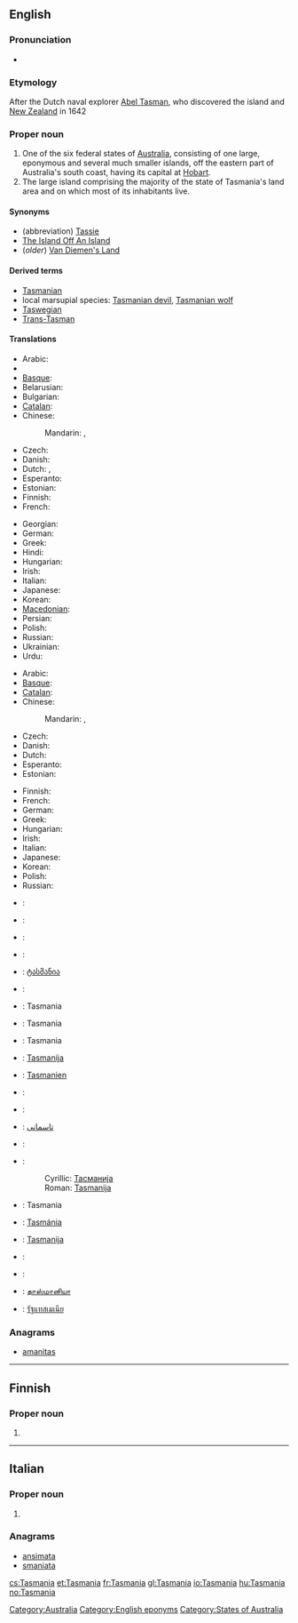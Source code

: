 ==English==
{{wikipedia|Tasmania}}

===Pronunciation===
* {{rhymes|eɪniə}}

===Etymology===
After the Dutch naval explorer [[w:Abel Tasman|Abel Tasman]], who discovered the island and [[New Zealand]] in 1642

===Proper noun===
{{en-proper noun}}

# One of the six federal states of [[Australia]], consisting of one large, eponymous and several much smaller islands, off the eastern part of Australia's south coast, having its capital at [[Hobart]].
# The large island comprising the majority of the state of Tasmania's land area and on which most of its inhabitants live.

====Synonyms====
* (abbreviation) [[Tassie]] {{italbrac|colloquial}}
* [[The Island Off An Island]] {{italbrac|colloquial}}
* (''older'') [[Van Diemen's Land]]

====Derived terms====
* [[Tasmanian]]
* local marsupial species: [[Tasmanian devil]], [[Tasmanian wolf]]
* [[Taswegian]] {{italbrac|colloquial}}
* [[Trans-Tasman]] {{italbrac|colloquial}}

====Translations====
{{trans-top|Australian state}}
* Arabic: {{t|ar|تاسمانيا|f|tr=tasmaaniya}}
* {{trreq|Armenian}}
* [[Basque]]: {{t-|eu|Tasmania|xs=Basque}}
* Belarusian: {{t|be|Тасманія|f|tr=Tasmánija|sc=Cyrl}}
* Bulgarian: {{t|bg|Тасмания|f|tr=Tasmánija|sc=Cyrl}}
* [[Catalan]]: {{t-|ca|Tasmània|f}}
* Chinese:
*: Mandarin: {{t-|cmn|塔斯馬尼亞|sc=Hani}}, {{t-|cmn|塔斯马尼亚|tr=Tǎsīmǎníyà|sc=Hani}}
* Czech: {{t-|cs|Tasmánie|f}}
* Danish: {{t-|da|Tasmanien}}
* Dutch: {{t+|nl|Tasmanië}}, {{t-|nl|Tasmania}}
* Esperanto: {{t-|eo|Tasmanio|xs=Esperanto}}
* Estonian: {{t-|et|Tasmaania}}
* Finnish: {{t-|fi|Tasmania}}
* French: {{t+|fr|Tasmanie}}
{{trans-mid}}
* Georgian: {{t|ka|ტასმანია|tr=tasmania|sc=Geor}}
* German: {{t|de|Tasmanien|n}}
* Greek: {{t-|el|Τασμανία|f|tr=Tasmanía}}
* Hindi: {{t|hi|तस्मानिया|m|tr=tasmāniyā|sc=Deva}}
* Hungarian: {{t+|hu|Tasmania}}
* Irish: {{t-|ga|Tasmáin|f|alt=an Tasmáin|xs=Irish}}
* Italian: {{t-|it|Tasmania}}
* Japanese: {{t-|ja|タスマニア|tr=Tasumania}}
* Korean: {{t|ko|태즈메이니아|tr=Taejeumeinia|sc=Kore}}
* [[Macedonian]]: {{t-|mk|Тасманија|f|tr=Tasmánija}}
* Persian: {{t|fa|تاسمانی|tr=Tâsmâni|sc=fa-Arab}}
* Polish: {{t-|pl|Tasmania|f}}
* Russian: {{t-|ru|Тасмания|f|tr=Tasmánija}}
* Ukrainian: {{t|uk|Тасманія|f|tr=Tasmánija|sc=Cyrl}}
* Urdu: {{t|ur|تسمانیا|m|tr=tasmāniyā|sc=ur-Arab}}
{{trans-bottom}}

{{trans-top|island comprising majority of state}}
* Arabic: {{t|ar|تاسمانيا|f|tr=tasmaaniya}}
* [[Basque]]: {{t-|eu|Tasmania|xs=Basque}}
* [[Catalan]]: {{t-|ca|Tasmània|f}}
* Chinese:
*: Mandarin: {{t-|cmn|塔斯馬尼亞|alt=塔斯馬尼亞（島）|sc=Hani}}, {{t-|cmn|塔斯马尼亚|alt=塔斯馬尼亞（岛）|tr=Tǎsīmǎníyà [dǎo]|sc=Hani}}
* Czech: {{t-|cs|Tasmánie|f}}
* Danish: {{t-|da|Tasmanien}}
* Dutch: {{t+|nl|Tasmanië}}
* Esperanto: {{t-|eo|Tasmanio|xs=Esperanto}}
* Estonian: {{t-|et|Tasmaania}}
{{trans-mid}}
* Finnish: {{t-|fi|Tasmania}}
* French: {{t+|fr|Tasmanie}}
* German: {{t|de|Tasmanien|n}}
* Greek: {{t-|el|Τασμανία|f|tr=Tasmanía}}
* Hungarian: {{t+|hu|Tasmania}}
* Irish: {{t-|ga|Tasmáin|f|alt=an Tasmáin|xs=Irish}}
* Italian: {{t-|it|Tasmania}}
* Japanese: {{t-|ja|タスマニア|tr=Tasumania}}
* Korean: {{t|ko|태즈메이니아|tr=Taejeumeinia|sc=Kore}}
* Polish: {{t-|pl|Tasmania|f}}
* Russian: {{t-|ru|Тасмания|f|tr=Tasmánija}}
{{trans-bottom}}

{{checktrans-top}}
* {{ttbc|bs}}: {{t-|bs|Tasmanija}}
* {{ttbc|bg}}: {{t-|bg|Тасмания}}
* {{ttbc|hr}}: {{t-|hr|Tasmanija}}
* {{ttbc|gl}}: {{t+|gl|Tasmania|xs=Galician}}
* {{ttbc|ka}}: [[ტასმანია]]
* {{ttbc|is}}: {{t-|is|Tasmanía}}
* {{ttbc|io}}: Tasmania
* {{ttbc|id}}: Tasmania
* {{ttbc|ia}}: Tasmania
* {{ttbc|lt}}: [[Tasmanija]]
* {{ttbc|lb}}: [[Tasmanien]]
{{trans-mid}}
* {{ttbc|no}}: {{t+|no|Tasmania}}
* {{ttbc|nn}}: {{t-|nn|Tasmania|xs=Norwegian Nynorsk}}
* {{ttbc|fa}}: [[تاسمانی]]
* {{ttbc|pt}}: {{t-|pt|Tasmânia}}
* {{ttbc|sr}}:
*: Cyrillic: [[Тасманија]] {{f}}
*: Roman: [[Tasmanija]] {{f}}
* {{ttbc|scn}}: Tasmania
* {{ttbc|sk}}: [[Tasmánia]]
* {{ttbc|sl}}: [[Tasmanija]]
* {{ttbc|es}}: {{t-|es|Tasmania}}
* {{ttbc|sv}}: {{t-|sv|Tasmanien}}
* {{ttbc|ta}}: [[தாஸ்மானியா]]
* {{ttbc|th}}: [[รัฐแทสเมเนีย]]
{{trans-bottom}}

===Anagrams===
* [[amanitas#English|amanitas]]

[[Category:Australia]]
[[Category:English eponyms]]
[[Category:States of Australia]]

----

==Finnish==

===Proper noun===
{{infl|fi|proper noun}}

# {{l|en|Tasmania}}

----

==Italian==

===Proper noun===
{{it-proper noun|head=la Tasmania}}

# {{l|en|Tasmania}}

===Anagrams===
* [[ansimata#Italian|ansimata]]
* [[smaniata#Italian|smaniata]]

[[cs:Tasmania]]
[[et:Tasmania]]
[[fr:Tasmania]]
[[gl:Tasmania]]
[[io:Tasmania]]
[[hu:Tasmania]]
[[no:Tasmania]]